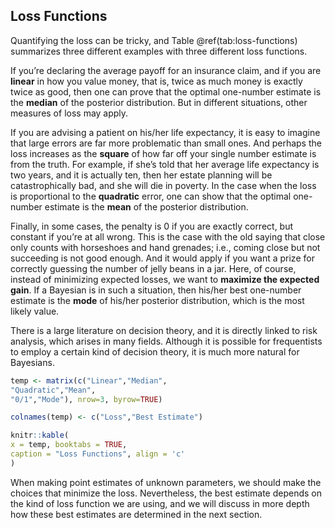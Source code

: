 ## Loss Functions

Quantifying the loss can be tricky, and Table \@ref(tab:loss-functions) summarizes three different examples with three different loss functions.

If you're declaring the average payoff for an insurance claim, and if you are **linear** in how you value money, that is, twice as much money is exactly twice as good, then one can prove that the optimal one-number estimate is the **median** of the posterior distribution. But in different situations, other measures of loss may apply.

If you are advising a patient on his/her life expectancy, it is easy to imagine that large errors are far more problematic than small ones. And perhaps the loss increases as the **square** of how far off your single number estimate is from the truth. For example, if she's told that her average life expectancy is two years, and it is actually ten, then her estate planning will be catastrophically bad, and she will die in poverty. In the case when the loss is proportional to the **quadratic** error, one can show that the optimal one-number estimate is the **mean** of the posterior distribution.

Finally, in some cases, the penalty is 0 if you are exactly correct, but constant if you're at all wrong. This is the case with the old saying that close only counts with horseshoes and hand grenades; i.e., coming close but not succeeding is not good enough. And it would apply if you want a prize for correctly guessing the number of jelly beans in a jar. Here, of course, instead of minimizing expected losses, we want to **maximize the expected gain**. If a Bayesian is in such a situation, then his/her best one-number estimate is the **mode** of his/her posterior distribution, which is the most likely value.

There is a large literature on decision theory, and it is directly linked to risk analysis, which arises in many fields. Although it is possible for frequentists to employ a certain kind of decision theory, it is much more natural for Bayesians.

```r
temp <- matrix(c("Linear","Median",
"Quadratic","Mean",
"0/1","Mode"), nrow=3, byrow=TRUE)

colnames(temp) <- c("Loss","Best Estimate")

knitr::kable(
x = temp, booktabs = TRUE,
caption = "Loss Functions", align = 'c'
)
```

When making point estimates of unknown parameters, we should make the choices that minimize the loss. Nevertheless, the best estimate depends on the kind of loss function we are using, and we will discuss in more depth how these best estimates are determined in the next section.
